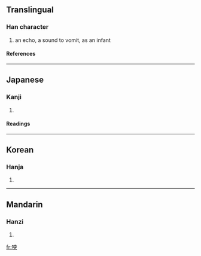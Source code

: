 ==Translingual==
===Han character===
{{Han char|rn=30|rad=口|as=05|sn=8|four=|canj=口中月大 (RLBK)}}
# an echo, a sound to vomit, as an infant
====References====
{{Han ref|kx=0184.140|dkj=03487|dj=0403.130|hdz=10601.010|uh=5489|ud=21641}}
----
==Japanese==
===Kanji===
{{ja-kanji|grade=|rs=口05}}
# {{defn|Japanese}} 
====Readings====
{{ja-readings|on=[[おう]] (ō)|kun=[[ふさがる]] (fusagaru)}}
----
==Korean==
===Hanja===
{{ko-hanja|hangeul=앙|rv=ang|mr=ang}}
# {{defn|Korean}}
----
==Mandarin==
===Hanzi===
{{cmn-hanzi|pin=[[yāng]] (yang1)|wg=yang<sup>1</sup>}}
# {{defn|Mandarin}}

[[fr:咉]]